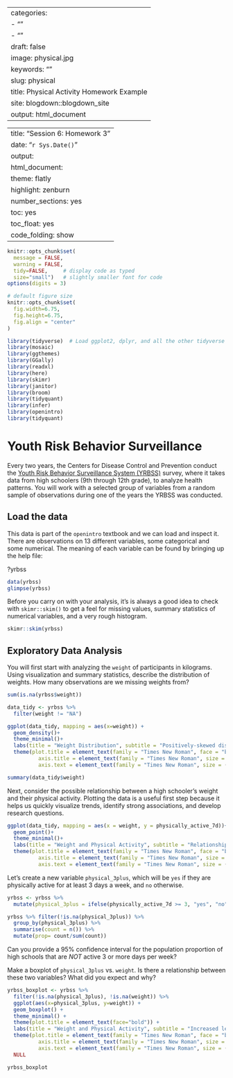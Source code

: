 
---
categories:
- ""
- ""
draft: false
image: physical.jpg
keywords: ""
slug: physical
title: Physical Activity Homework Example
site: blogdown::blogdown_site
output: html_document
---

---
title: "Session 6: Homework 3"
date: "`r Sys.Date()`"
output:
  html_document:
    theme: flatly
    highlight: zenburn
    number_sections: yes
    toc: yes
    toc_float: yes
    code_folding: show
---


```r
knitr::opts_chunk$set(
  message = FALSE, 
  warning = FALSE, 
  tidy=FALSE,     # display code as typed
  size="small")   # slightly smaller font for code
options(digits = 3)

# default figure size
knitr::opts_chunk$set(
  fig.width=6.75, 
  fig.height=6.75,
  fig.align = "center"
)
```


```r
library(tidyverse)  # Load ggplot2, dplyr, and all the other tidyverse packages
library(mosaic)
library(ggthemes)
library(GGally)
library(readxl)
library(here)
library(skimr)
library(janitor)
library(broom)
library(tidyquant)
library(infer)
library(openintro)
library(tidyquant)
```


# Youth Risk Behavior Surveillance

Every two years, the Centers for Disease Control and Prevention conduct the [Youth Risk Behavior Surveillance System (YRBSS)](https://www.cdc.gov/healthyyouth/data/yrbs/index.htm) survey, where it takes data from high schoolers (9th through 12th grade), to analyze health patterns. You will work with a selected group of variables from a random sample of observations during one of the years the YRBSS was conducted.

## Load the data

This data is part of the `openintro` textbook and we can load and inspect it. There are observations on 13 different variables, some categorical and some numerical. The meaning of each variable can be found by bringing up the help file:

?yrbss

```r
data(yrbss)
glimpse(yrbss)
```

Before you carry on with your analysis, it's is always a good idea to check with `skimr::skim()` to get a feel for missing values, summary statistics of numerical variables, and a very rough histogram.

```r
skimr::skim(yrbss)
```

## Exploratory Data Analysis

You will first start with analyzing the `weight` of participants in kilograms. Using visualization and summary statistics, describe the distribution of weights. How many observations are we missing weights from?

```r

sum(is.na(yrbss$weight))

```
```r

data_tidy <- yrbss %>% 
  filter(weight != "NA")

ggplot(data_tidy, mapping = aes(x=weight)) + 
  geom_density()+
  theme_minimal()+
  labs(title = "Weight Distribution", subtitle = "Positively-skewed distribution", x = "Weight (Kg)", y = "Density")+
  theme(plot.title = element_text(family = "Times New Roman", face = "bold", size = (18)),
          axis.title = element_text(family = "Times New Roman", size = (10)),
          axis.text = element_text(family = "Times New Roman", size = (10)))
```
```r

summary(data_tidy$weight)

```

Next, consider the possible relationship between a high schooler’s weight and their physical activity. Plotting the data is a useful first step because it helps us quickly visualize trends, identify strong associations, and develop research questions.

```r

ggplot(data_tidy, mapping = aes(x = weight, y = physically_active_7d))+
  geom_point()+
  theme_minimal()+
  labs(title = "Weight and Physical Activity", subtitle = "Relationship between the two", x = "Weight (Kg)", y = "Days of activity per week")+
  theme(plot.title = element_text(family = "Times New Roman", face = "bold", size = (18)),
          axis.title = element_text(family = "Times New Roman", size = (10)),
          axis.text = element_text(family = "Times New Roman", size = (10)))

```

Let’s create a new variable `physical_3plus`, which will be `yes` if they are physically active for at least 3 days a week, and `no` otherwise.

  
```r
yrbss <- yrbss %>% 
  mutate(physical_3plus = ifelse(physically_active_7d >= 3, "yes", "no"))

yrbss %>% filter(!is.na(physical_3plus)) %>% 
  group_by(physical_3plus) %>% 
  summarise(count = n()) %>% 
  mutate(prop= count/sum(count))

```
Can you provide a 95% confidence interval for the population proportion of high schools that are *NOT* active 3 or more days per week?

  
Make a boxplot of `physical_3plus` vs. `weight`. Is there a relationship between these two variables? What did you expect and why?

```r

yrbss_boxplot <- yrbss %>% 
  filter(!is.na(physical_3plus), !is.na(weight)) %>%
  ggplot(aes(x=physical_3plus, y=weight)) +
  geom_boxplot() +
  theme_minimal() +
  theme(plot.title = element_text(face="bold")) +
  labs(title = "Weight and Physical Activity", subtitle = "Increased level of physical activity means heavier people", y = "Weight (Kg)", x = "Physical activity") +
  theme(plot.title = element_text(family = "Times New Roman", face = "bold", size = (18)),
          axis.title = element_text(family = "Times New Roman", size = (10)),
          axis.text = element_text(family = "Times New Roman", size = (10))) +
  NULL

yrbss_boxplot

```

